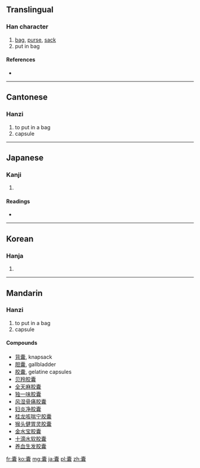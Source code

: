 {{also|嚢}}
==Translingual==

===Han character===
{{Han char|rn=30|rad=口|as=19|sn=22|four=0073<sub>2</sub>|canj=十月口口女 (JBRRV)}}

# [[bag]], [[purse]], [[sack]]
# put in bag

====References====
* {{Han ref|kx=0215.140|dkj=04633|dj=0438.140|hdz=10707.130|uh=56CA|ud=22218|bh=C56E|bd=50542}}

----

==Cantonese==

===Hanzi===
{{yue-hanzi|jyut=|y=nong4}}

# to put in a bag
# capsule

----

==Japanese==

===Kanji===
{{ja-kanji|grade=|rs=口19}}

# {{defn|Japanese|sort=口19}}

====Readings====
* {{ja-readings|on=[[のう]] (nō)|kun=[[ふくろ]] (fukuro)}}

----

==Korean==

===Hanja===
{{ko-hanja|hangeul=낭|rv=nang|mr=nang}}

# {{defn|Korean|sort=口19}}

----

==Mandarin==

===Hanzi===
{{cmn-hanzi|pin=[[náng]] ([[nang2]]), [[zán]] ([[zan2]])|wg=nang<sup>2</sup>, tsan<sup>2</sup>}}

# to put in a bag
# capsule

====Compounds====
* [[背囊]], knapsack
* [[胆囊]], gallbladder
* [[胶囊]], gelatine capsules
* [[贝羚胶囊]]
* [[全天麻胶囊]]
* [[独一味胶囊]]
* [[风湿骨痛胶囊]]
* [[妇炎净胶囊]]
* [[桂龙咳喘宁胶囊]]
* [[猴头健胃灵胶囊]]
* [[金水宝胶囊]]
* [[十滴水软胶囊]]
* [[养血生发胶囊]]

[[fr:囊]]
[[ko:囊]]
[[mg:囊]]
[[ja:囊]]
[[pl:囊]]
[[zh:囊]]